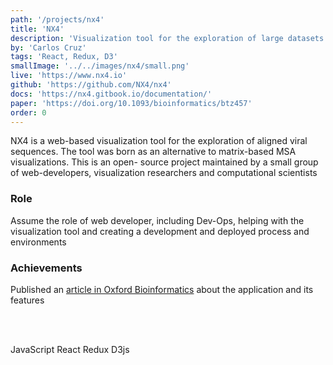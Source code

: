 ```yaml
---
path: '/projects/nx4'
title: 'NX4'
description: 'Visualization tool for the exploration of large datasets of viral sequences.'
by: 'Carlos Cruz'
tags: 'React, Redux, D3'
smallImage: '../../images/nx4/small.png'
live: 'https://www.nx4.io'
github: 'https://github.com/NX4/nx4'
docs: 'https://nx4.gitbook.io/documentation/'
paper: 'https://doi.org/10.1093/bioinformatics/btz457'
order: 0
---
```




NX4 is a web-based visualization tool for the exploration of aligned viral sequences. The tool was born as an alternative to matrix-based MSA visualizations.
This is an open- source project maintained by a small group of web-developers, visualization researchers and computational scientists

### Role

Assume the role of web developer, including Dev-Ops, helping with the visualization tool and creating a development and deployed process and environments

### Achievements

Published an [article in Oxford Bioinformatics](https://doi.org/10.1093/bioinformatics/btz457) about the application and its features


<br></br>

<TagContainer>
  <Tag>JavaScript</Tag>
  <Tag>React</Tag>
  <Tag>Redux</Tag>
  <Tag>D3js</Tag>
</TagContainer>

<br>
</br>
<br>
</br>

<Slider dots infinite slidesToShow={1} slidesToScroll={1}>
  <div>
      <ImageMDX src="nx4-show-0.png" alt="ore" />
  </div>
  <div>
      <ImageMDX src="nx4-show-1.png" alt="ore" />
  </div>
</Slider>
